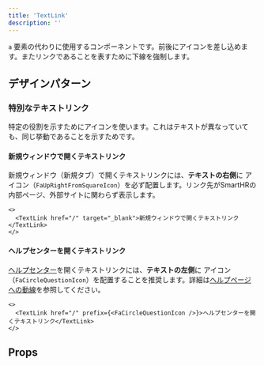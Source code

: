 ```yaml
---
title: 'TextLink'
description: ''
---
```


`a` 要素の代わりに使用するコンポーネントです。前後にアイコンを差し込めます。またリンクであることを表すために下線を強制します。

<ComponentStory name="TextLink" />

## デザインパターン

### 特別なテキストリンク

特定の役割を示すためにアイコンを使います。これはテキストが異なっていても、同じ挙動であることを示すためです。

#### 新規ウィンドウで開くテキストリンク 

新規ウィンドウ（新規タブ）で開くテキストリンクには、**テキストの右側**に <FaUpRightFromSquareIcon alt="新規ウィンドウ" color="TEXT_LINK" /> アイコン（`FaUpRightFromSquareIcon`）を必ず配置します。リンク先がSmartHRの内部ページ、外部サイトに関わらず表示します。

```tsx editable codeBlock
<>
  <TextLink href="/" target="_blank">新規ウィンドウで開くテキストリンク</TextLink>
</>
```
#### ヘルプセンターを開くテキストリンク

[ヘルプセンター](https://support.smarthr.jp/ja/)を開くテキストリンクには、**テキストの左側**に <FaCircleQuestionIcon alt="ヘルプセンター" color="TEXT_LINK" /> アイコン（`FaCircleQuestionIcon`）を配置することを推奨します。詳細は[ヘルプページへの動線](/products/design-patterns/help-link/#h3-2)を参照してください。

```tsx editable codeBlock
<>
  <TextLink href="/" prefix={<FaCircleQuestionIcon />}>ヘルプセンターを開くテキストリンク</TextLink>
</>
```

## Props

<ComponentPropsTable name="TextLink" />